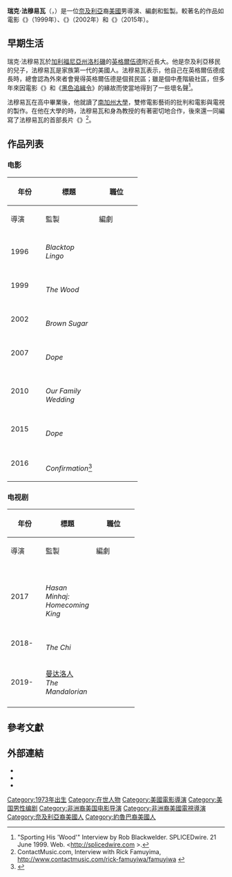 {{noteTA
|G1=Movie
|G2=Show
}}
{{Infobox entertainer
| type = 導演
| name = 瑞克·法穆易瓦
| foreignname = Rick Famuyiwa
| image = Rick Famuyiwa by Gage Skidmore.jpg
| caption = 法穆易瓦於2016年的[[聖地亞哥國際動漫展|聖地亞哥國際動漫展]]
| birth_name = 
| birth_date = {{birth date and age|mf=yes|1973|6|18}}
| birth_place = {{USA}}[[加利福尼亞州|加利福尼亞州]]，[[洛杉磯|洛杉磯]]
| nationality = {{NGA}}<br>{{USA}}
| alma_mater = [[南加州大學|南加州大學]]
| residence = 
| occupation = 導演，監製，編劇
| years_active = 1999年至今
| spouse = Glenita Mosley（1999年結婚）
| imageaward = '''[[有色人種促進協會形象獎|最佳編劇]]'''<br>2007年 《{{link-en|深情交談|Talk to Me (2007 film)}}》
}}
'''瑞克·法穆易瓦'''（{{lang-en|'''Rick Famuyiwa'''}}，{{bd|1973年|6月18日}}）是一位[[奈及利亞|奈及利亞]]裔[[美國|美國]]男導演、編劇和監製。較著名的作品如電影《{{link-en|鼠膽三兄弟|The Wood}}》（1999年）、《{{link-en|巧克力甜心|Brown Sugar (2002 film)}}》（2002年）和《{{link-en|嘻哈宅男真藥命|Dope (2015 film)}}》（2015年）。

== 早期生活 ==
瑞克·法穆易瓦於[[加利福尼亞州|加利福尼亞州]][[洛杉磯|洛杉磯]]的[[英格爾伍德_(加利福尼亞州)|英格爾伍德]]附近長大。他是奈及利亞移民的兒子，法穆易瓦是家族第一代的美國人。法穆易瓦表示，他自己在英格爾伍德成長時，總會認為外來者會覺得英格爾伍德是個貧民區；雖是個中產階級社區，但多年來因電影《{{link-en|大峽谷 (電影)|Grand Canyon (1991 film)|大峽谷}}》和《[[黑色追緝令|黑色追緝令]]》的緣故而使當地得到了一些壞名聲<ref name="blackwelder1999">"Sporting His 'Wood'" Interview by Rob Blackwelder. SPLICEDwire. 21 June 1999. Web. <http://splicedwire.com {{Wayback|url=http://splicedwire.com/ |date=20191022193405 }}>.</ref>。

法穆易瓦在高中畢業後，他就讀了[[南加州大學|南加州大學]]，雙修電影藝術的批判和電影與電視的製作。在他在大學的時，法穆易瓦和身為教授的{{link-en|陶德·博伊德|Todd Boyd}}有著密切地合作，後來還一同編寫了法穆易瓦的首部長片《{{link-en|鼠膽三兄弟|The Wood}}》<ref>ContactMusic.com, Interview with Rick Famuyima, http://www.contactmusic.com/rick-famuyiwa/famuyiwa {{Wayback|url=http://www.contactmusic.com/rick-famuyiwa/famuyiwa |date=20160804201941 }}</ref>。

== 作品列表 ==

=== 电影 ===
{| class="wikitable"
|-
! rowspan="2" style="width:33px;" | 年份
! rowspan="2" | 標題
! colspan="3" | 職位
! rowspan="2" | 附註
|-
! width="65" | 導演
! width="65" | 監製
! width="65" | 編劇
|-
|- style="text-align:center;"
| 1996
| style="text-align:left;" | ''Blacktop Lingo''
|{{yes}}
|{{no}}
|{{yes}}
| style="text-align:left;" | 短片
|- style="text-align:center;"
| 1999
| style="text-align:left;" | {{link-en|鼠膽三兄弟|The Wood}}<br>''The Wood''
|{{yes}}
|{{no}}
|{{yes}}
| style="text-align:left;" | 提名-{{link-en|黑色膠卷獎最佳導演|Black Reel Award for Best Director}}<br>提名-{{link-en|黑色膠卷獎最佳改編或原創劇本|Black Reel Award for Best Screenplay, Adapted or Original}}（{{small|與陶德·博伊德共享}}）<br>提名-[[有色人種促進協會形象獎|有色人種促進協會形象獎最佳電影]]<ref name="autogenerated5">[[IMDbTitle:0161100|The Wood (1999) - IMDb]]</ref>
|- style="text-align:center;"
| 2002
| style="text-align:left;" | {{link-en|巧克力甜心|Brown Sugar (2002 film)}}<br>''Brown Sugar''
|{{yes}}
|{{no}}
|{{yes}}
| style="text-align:left;" | 提名-[[有色人種促進協會形象獎|有色人種促進協會形象獎最佳電影]]
|- style="text-align:center;"
| 2007
| style="text-align:left;" | {{link-en|深情交談|Talk to Me (2007 film)}}<br>''Dope''
|{{no}}
|{{no}}
|{{yes}}
| style="text-align:left;" | [[有色人種促進協會形象獎|有色人種促進協會形象獎最佳編劇]]（{{small|與{{link-en|麥可·吉恩|Michael Genet}}共享}}）
|- style="text-align:center;"
| 2010
| style="text-align:left;" | {{link-en|我的家庭婚禮|Our Family Wedding}}<br>''Our Family Wedding''
|{{yes}}
|{{no}}
|{{yes}}
| style="text-align:left;" |
|- style="text-align:center;"
| 2015
| style="text-align:left;" | {{link-en|嘻哈宅男真藥命|Dope (2015 film)}}<br>''Dope''
|{{yes}}
|{{yes}}
|{{yes}}
| style="text-align:left;" | 執行製片人
|- style="text-align:center;"
| 2016
| style="text-align:left;" | {{link-en|關鍵判決|Confirmation (film)}}<br>''Confirmation''<ref name=":0">{{cite web|last1=Andreeva|first1=Nellie|title=Rick Famuyiwa To Direct ‘Confirmation’ HBO Movie Starring Kerry Washington|url=http://deadline.com/2015/04/rick-famuyiwa-direct-confirmation-hbo-movie-kerry-washington-1201410436/|accessdate=2015-08-16|archive-url=https://web.archive.org/web/20150815073715/http://deadline.com/2015/04/rick-famuyiwa-direct-confirmation-hbo-movie-kerry-washington-1201410436/|archive-date=2015-08-15|dead-url=no}}</ref>
|{{yes}}
|{{no}}
|{{no}}
| style="text-align:left;" | [[電視電影|電視電影]]<br>提名-[[第68屆黃金時段艾美獎|黃金時段艾美獎最佳電視電影]]
|}

=== 电视剧 ===
{| class="wikitable"
|-
! rowspan="2" style="width:33px;" | 年份
! rowspan="2" | 標題
! colspan="3" | 職位
! rowspan="2" | 附註
|-
! width="65" | 導演
! width="65" | 監製
! width="65" | 編劇
|-
|- style="text-align:center;"
| 2017
| style="text-align:left;" |{{link-en|哈桑·明哈杰：返校之王|Hasan Minhaj: Homecoming King}}<br>''Hasan Minhaj: Homecoming King''
|{{no}}
|{{yes}}
|{{no}}
| style="text-align:left;" | 电视纪录片特辑
|- style="text-align:center;"
| 2018-
| style="text-align:left;" | {{link-en|芝加哥故事|The Chi}}<br>''The Chi''
|{{yes}}
|{{yes}}
|{{no}}
| style="text-align:left;" |导演与监制：第一季第一集，"Pilot"
|- style="text-align:center;"
| 2019-
| style="text-align:left;" | [[曼達洛人_(電視劇)|曼达洛人]]<br>''The Mandalorian''
|{{yes}}
|{{no}}
|{{yes}}
| style="text-align:left;" | 导演：[[第二章：孩子|第二章：孩子]]
导演与编剧：[[第六章：囚犯|第六章：囚犯]]，[[第十五章：信徒|第十五章：信徒]]

客串角色：[[第六章：囚犯|第六章：囚犯]]，[[吉布·道奇|吉布·道奇]]
|- style="text-align:center;"
|}

== 參考文獻 ==
{{reflist}}

== 外部連結 ==
{{commons category|Rick Famuyiwa}}
*{{IMDb name|0266622}}
* {{Twitter|RickFamuyiwa|瑞克·法穆易瓦}}
* {{Instagram|rickfamuyiwa|瑞克·法穆易瓦}}

{{Authority control}}
{{DEFAULTSORT:Famuyiwa, Rick}}
[[Category:1973年出生|Category:1973年出生]]
[[Category:在世人物|Category:在世人物]]
[[Category:美國電影導演|Category:美國電影導演]]
[[Category:美国男性编剧|Category:美国男性编剧]]
[[Category:非洲裔美国电影导演|Category:非洲裔美国电影导演]]
[[Category:非洲裔美國電視導演|Category:非洲裔美國電視導演]]
[[Category:奈及利亞裔美國人|Category:奈及利亞裔美國人]]
[[Category:約魯巴裔美國人|Category:約魯巴裔美國人]]